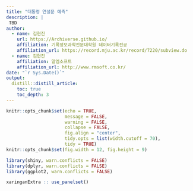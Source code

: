 ```yaml
---
title: "대통령 연설문 예측"
description: |
 TBD
author:
  - name: 김현진
    url: https://Archiverse.github.io/
    affiliation: 기록정보과학전문대학원 데이터기록전공
    affiliation_url: https://record.mju.ac.kr/record/7220/subview.do
  - name: 김현진 
    affiliation: 알엠소프트
    affiliation_url: http://www.rmsoft.co.kr/
date: "`r Sys.Date()`"
output: 
  distill::distill_article:
    toc: true
    toc_depth: 3  
---
```


```r
knitr::opts_chunk$set(echo = TRUE, 
                      message = FALSE, 
                      warning = FALSE, 
                      collapse = FALSE,
                      fig.align = "center",
                      tidy.opts = list(width.cutoff = 70), 
                      tidy = TRUE)
knitr::opts_chunk$set(fig.width = 12, fig.height = 9)

library(shiny, warn.conflicts = FALSE)
library(dplyr, warn.conflicts = FALSE)
library(ggplot2, warn.conflicts = FALSE)

xaringanExtra :: use_panelset()
```
